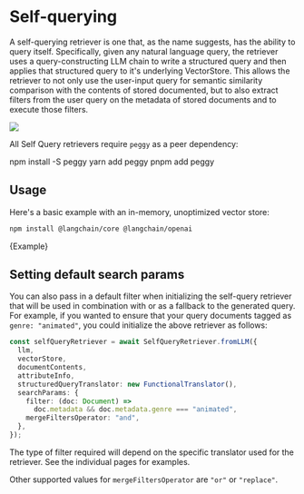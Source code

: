 # Self-querying

A self-querying retriever is one that, as the name suggests, has the ability to query itself. Specifically, given any natural language query, the retriever uses a query-constructing LLM chain to write a structured query and then applies that structured query to it's underlying VectorStore. This allows the retriever to not only use the user-input query for semantic similarity comparison with the contents of stored documented, but to also extract filters from the user query on the metadata of stored documents and to execute those filters.

![](https://drive.google.com/uc?id=1OQUN-0MJcDUxmPXofgS7MqReEs720pqS)

All Self Query retrievers require `peggy` as a peer dependency:


<Tabs>
  <TabItem value="npm" label="npm" default>
    <CodeBlock language="bash">npm install -S peggy</CodeBlock>
  </TabItem>
  <TabItem value="yarn" label="Yarn">
    <CodeBlock language="bash">yarn add peggy</CodeBlock>
  </TabItem>
  <TabItem value="pnpm" label="pnpm">
    <CodeBlock language="bash">pnpm add peggy</CodeBlock>
  </TabItem>
</Tabs>

## Usage

Here's a basic example with an in-memory, unoptimized vector store:



<IntegrationInstallTooltip></IntegrationInstallTooltip>

```bash npm2yarn
npm install @langchain/core @langchain/openai
```

<CodeBlock language="typescript">{Example}</CodeBlock>

## Setting default search params

You can also pass in a default filter when initializing the self-query retriever that will be used in combination
with or as a fallback to the generated query. For example, if you wanted to ensure that your query documents tagged as `genre: "animated"`,
you could initialize the above retriever as follows:

```typescript
const selfQueryRetriever = await SelfQueryRetriever.fromLLM({
  llm,
  vectorStore,
  documentContents,
  attributeInfo,
  structuredQueryTranslator: new FunctionalTranslator(),
  searchParams: {
    filter: (doc: Document) =>
      doc.metadata && doc.metadata.genre === "animated",
    mergeFiltersOperator: "and",
  },
});
```

The type of filter required will depend on the specific translator used for the retriever. See the individual pages for examples.

Other supported values for `mergeFiltersOperator` are `"or"` or `"replace"`.
